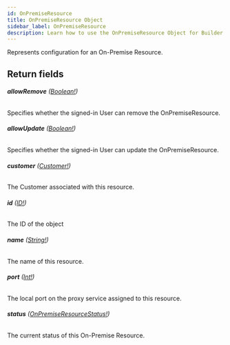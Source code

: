 ```yaml
---
id: OnPremiseResource
title: OnPremiseResource Object
sidebar_label: OnPremiseResource
description: Learn how to use the OnPremiseResource Object for Builder's API.
---
```


Represents configuration for an On-Premise Resource.

## Return fields

###### <b>allowRemove</b> ([Boolean!](/self-managed/composer/builder/api/schema/scalar/Boolean.mdx))

Specifies whether the signed-in User can remove the OnPremiseResource.

###### <b>allowUpdate</b> ([Boolean!](/self-managed/composer/builder/api/schema/scalar/Boolean.mdx))

Specifies whether the signed-in User can update the OnPremiseResource.

###### <b>customer</b> ([Customer!](/self-managed/composer/builder/api/schema/object/Customer.mdx))

The Customer associated with this resource.

###### <b>id</b> ([ID!](/self-managed/composer/builder/api/schema/scalar/ID.mdx))

The ID of the object

###### <b>name</b> ([String!](/self-managed/composer/builder/api/schema/scalar/String.mdx))

The name of this resource.

###### <b>port</b> ([Int!](/self-managed/composer/builder/api/schema/scalar/Int.mdx))

The local port on the proxy service assigned to this resource.

###### <b>status</b> ([OnPremiseResourceStatus!](/self-managed/composer/builder/api/schema/enum/OnPremiseResourceStatus.mdx))

The current status of this On-Premise Resource.
